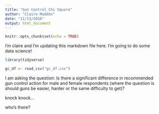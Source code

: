 ```yaml
---
title: "Gun Control Chi Square"
author: "Claire Madden"
date: "11/13/2018"
output: html_document
---
```


```r
knitr::opts_chunk$set(echo = TRUE)
```

I'm claire and I'm updating this markdown file here.
I'm going to do some data science! 


```r

library(tidyverse)

gc_df <- read_csv("gc_df.csv")

```

I am asking the question: Is there a significant difference in recommended gun control action for male and female respondents (where the question is should guns be easier, harder or the same difficulty to get)?

knock knock... 

who's there?





